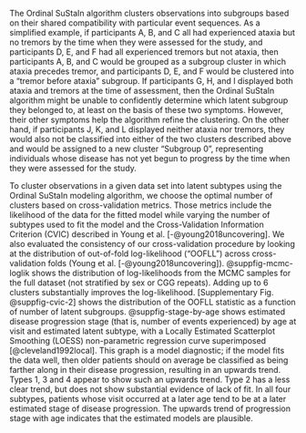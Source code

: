 The Ordinal SuStaIn algorithm clusters observations into subgroups
based on their shared compatibility with particular event sequences.
As a simplified example,
if participants A, B, and C all had experienced ataxia but no tremors
by the time when they were assessed for the study,
and participants D, E, and F had all experienced tremors but not ataxia,
then participants A, B, and C would be grouped as a subgroup cluster
in which ataxia precedes tremor,
and participants D, E, and F would be clustered into
a “tremor before ataxia” subgroup.
If participants G, H, and I displayed
both ataxia and tremors at the time of assessment,
then the Ordinal SuStaIn algorithm might be
unable to confidently determine which latent subgroup they belonged to,
at least on the basis of these two symptoms.
However, their other symptoms help the algorithm refine the clustering.
On the other hand,
if participants J, K, and L displayed neither ataxia nor tremors,
they would also not be classified into
either of the two clusters described above
and would be assigned to a new cluster “Subgroup 0”,
representing individuals whose disease has not yet begun to progress
by the time when they were assessed for the study.

To cluster observations in a given data set into latent subtypes
using the Ordinal SuStaIn modeling algorithm,
we choose the optimal number of clusters based on cross-validation metrics.
Those metrics include
the likelihood of the data for the fitted model
while varying the number of subtypes used to fit the model
and the Cross-Validation Information Criterion (CVIC)
described in Young et al. [-@young2018uncovering].
We also evaluated the consistency of our cross-validation procedure
by looking at the distribution of
out-of-fold log-likelihood ("OOFLL")
across cross-validation folds
(Young et al. [-@young2018uncovering]).
@suppfig-mcmc-loglik shows the distribution of log-likelihoods
from the MCMC samples for the full dataset
(not stratified by sex or CGG repeats).
Adding up to 6 clusters substantially improves the log-likelihood.
[Supplementary Fig. @suppfig-cvic-2] shows
the distribution of the OOFLL statistic
as a function of number of latent subgroups.
@suppfig-stage-by-age shows estimated disease progression stage
(that is, number of events experienced)
by age at visit and estimated latent subtype,
with a
Locally Estimated Scatterplot Smoothing (LOESS)
non-parametric regression curve superimposed [@cleveland1992local].
This graph is a model diagnostic; if the model fits the data well,
then older patients should on average be classified as being farther
along in their disease progression, resulting in an upwards trend.
Types 1, 3 and 4 appear to show such an upwards trend.
Type 2 has a less clear trend, but does not show substantial evidence
of lack of fit.
In all four subtypes, patients whose visit occurred at a later age
tend to be at a later estimated stage of disease progression.
The upwards trend of progression stage with age
indicates that the estimated models are plausible.
